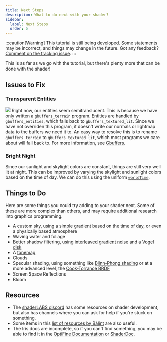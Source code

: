```yaml
---
title: Next Steps
description: What to do next with your shader?
sidebar:
  label: Next Steps
  order: 5
---
```


:::caution[Warning]
This tutorial is still being developed. Some statements may be incorrect, and things may change in the future. Got any feedback? [Comment on the tracking issue](https://github.com/IrisShaders/DocsPage/issues/327).
:::

This is as far as we go with the tutorial, but there's plenty more that can be done with the shader!

## Issues to Fix
### Transparent Entities
![](../../../../../assets/beginner_tutorial/transparententities.webp)
Right now, our entities seem semitranslucent. This is because we have only written a `gbuffers_terrain` program. Entities are handled by `gbuffers_entities`, which falls back to `gbuffers_textured_lit`. Since we have not overriden this program, it doesn't write our normals or lightmap data to the buffers we need it to. An easy way to resolve this is to rename `gbuffers_terrain` to `gbuffers_textured_lit`, which most programs we care about will fall back to. For more information, see [Gbuffers](http://localhost:4321/reference/programs/gbuffers/).

### Bright Night
Since our sunlight and skylight colors are constant, things are still very well lit at night. This can be improved by varying the skylight and sunlight colors based on the time of day. We can do this using the uniform [`worldTime`](/reference/uniforms/general/worldtime).

## Things to Do
Here are some things you could try adding to your shader next. Some of these are more complex than others, and may require additional research into graphics programming.
- A custom sky, using a simple gradient based on the time of day, or even a physically based atmosphere
- Waving water and foliage
- Better shadow filtering, using [interleaved gradient noise](https://blog.demofox.org/2022/01/01/interleaved-gradient-noise-a-different-kind-of-low-discrepancy-sequence/) and a [Vogel disk](https://www.shadertoy.com/view/tddXWl)
- A [tonemap](https://64.github.io/tonemapping/)
- Clouds
- Specular shading, using something like [Blinn-Phong shading](https://learnopengl.com/Advanced-Lighting/Advanced-Lighting) or at a more advanced level, the [Cook-Torrance BRDF](https://learnopengl.com/PBR/Theory)
- Screen Space Reflections
- Bloom

## Resources
- The [shaderLABS discord](https://discord.gg/RpzWN9S) has some resources on shader development, but also has channels where you can ask for help if you're stuck on something.
- Some items in this [list of resources by Bálint](https://blog.balintcsala.com/posts/resources/) are also useful.
- The Iris docs are incomplete, so if you can't find something, you may be able to find it in the [OptiFine Documentation](https://github.com/sp614x/optifine/blob/master/OptiFineDoc/doc/shaders.txt) or [ShaderDoc](https://github.com/IrisShaders/ShaderDoc).